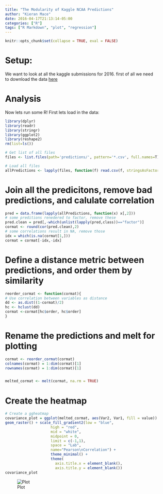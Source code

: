 ```yaml
---
title: "The Modularity of Kaggle NCAA Predictions"
author: "Kieran Mace"
date: 2016-04-17T21:13:14-05:00
categories: ["R"]
tags: ["R Markdown", "plot", "regression"]
---
```


```r
knitr::opts_chunk$set(collapse = TRUE, eval = FALSE)
```
# Setup:

We want to look at all the kaggle submissions for 2016. first of all we need to download the data [here](https://www.kaggle.com/wcukierski/2016-march-ml-mania/downloads/2016-march-machine-learning-mania-predictions.zip "Kaggle NCAA Predictions")

# Analysis

Now lets run some R! First lets load in the data:

```r
library(dplyr)
library(readr)
library(stringr)
library(ggplot2)
library(reshape2)
rm(list=ls())

# Get list of all files
files <- list.files(path='predictions/', pattern='*.csv', full.names=T)

# Load all files
allPredictions <- lapply(files, function(f) read.csv(f, stringsAsFactors = F))
```

# Join all the predicitons, remove bad predictions, and calulate correlation
```r
pred = data.frame(lapply(allPredictions, function(x) x[,2]))
# some preditions renedered to factor, remove these
pred.clean = pred[,-which(unlist(lapply(pred,class))=="factor")]
cormat <- round(cor(pred.clean),2)
# some correlations result in NA, remove those
idx = which(is.na(cormat[1,]))
cormat = cormat[-idx,-idx]
```
# Define a distance metric between predictions, and order them by similarity
```r
reorder_cormat <- function(cormat){
# Use correlation between variables as distance
dd <- as.dist((1-cormat)/2)
hc <- hclust(dd)
cormat <-cormat[hc$order, hc$order]
}
```
# Rename the predictions and melt for plotting
```r
cormat <- reorder_cormat(cormat)
colnames(cormat) = 1:dim(cormat)[1]
rownames(cormat) = 1:dim(cormat)[1]


melted_cormat <- melt(cormat, na.rm = TRUE)
```
# Create the heatmap
```r
# Create a ggheatmap
covariance_plot = ggplot(melted_cormat, aes(Var2, Var1, fill = value)) +
geom_raster() + scale_fill_gradient2(low = "blue",
                     high = "red",
                     mid = "white",
                     midpoint = 0,
                     limit = c(-1,1),
                     space = "Lab",
                     name="Pearson\nCorrelation") +
                     theme_minimal() +
                     theme(
                       axis.title.x = element_blank(),
                       axis.title.y = element_blank())
covariance_plot
```
![Plot](/img/prediction_modularity.png)
